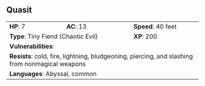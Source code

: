 ## Quasit {#monster-quasit}

```{=html}
<table class="table table-striped">
    <tbody>
        <tr>                    
            <td><b>HP</b>: 7</td>
            <td><b>AC</b>: 13</td>
            <td><b>Speed</b>: 40 feet</td>
        </tr>
        <tr>
            <td colspan="2"><b>Type</b>: Tiny Fiend (Chaotic Evil)</td>
            <td><b>XP</b>: 200</td>
        </tr>
        <tr>
            <td colspan="3"><b>Vulnerabilities</b>: </td>
        </tr>
        <tr>
            <td colspan="3"><b>Resists</b>: cold, fire, lightning, bludgeoning, piercing, and slashing from nonmagical weapons</td>
        </tr>
        <tr>
            <td colspan="3"><b>Languages</b>: Abyssal, common</td>
        </tr>
    </tbody>
</table>
```